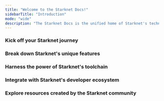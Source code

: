 ```yaml
---
title: "Welcome to the Starknet Docs!"
sidebarTitle: "Introduction"
mode: "wide"
description: "The Starknet Docs is the unified home of Starknet's technical documentation, aimed to help you navigate the world of Starknet and unlock the full potential of Ethereum and Bitcoin."
---
```


### Kick off your Starknet journey

<Columns cols={3}>
<Card
  title="What is Starknet?"
  icon="circle-question"
  href="https://www.starknet.io/what-is-starknet/"
>
</Card>
<Card
  title="Builders quickstart"
  icon="helmet-safety"
  href="/guides/quickstart/environment-setup"
>
</Card>
<Card
  title="Node operators quickstart"
  icon="chart-network"
  href="/architecture/overview"
>
</Card>
</Columns>

### Break down Starknet's unique features

<Columns cols={4}>
<Card
  title="Account abstraction"
  icon="users"
  href="/guides/quickstart/environment-setup"
>
</Card>
<Card
  title="Bitcoin staking"
  icon="coins"
  href="/guides/quickstart/environment-setup"
>
</Card>
<Card
  title="Proof aggregation"
  icon="sitemap"
  href="/guides/quickstart/environment-setup"
>
</Card>
<Card
  title=""
  href="/architecture/overview"
  cta="More features"
>
</Card>
</Columns>

### Harness the power of Starknet's toolchain

<Columns cols={4}>
<Card
  icon="screwdriver-wrench"
  title="Core tools"
  href="/guides/quickstart/environment-setup"
>
</Card>
<Card
  icon="grid"
  title="dApp tools"
  href="/architecture/overview"
>
</Card>
<Card
  icon="brain-circuit"
  title="AI tools"
  href="/references/chain-info"
>
</Card>
<Card
  href="/references/chain-info"
  cta="More tools"
>
</Card>
</Columns>

### Integrate with Starknet's developer ecosystem

<Columns cols={4}>
<Card
  title="RPC providers"
  icon="hand-holding-seedling"
  href="/guides/quickstart/environment-setup"
>
</Card>
<Card
  title="Faucets"
  icon="faucet-drip"
  href="/architecture/overview"
>
</Card>
<Card
  title="Oracles"
  icon="crystal-ball"
  href="/architecture/overview"
>
</Card>
<Card
  href="/architecture/overview"
  cta="More integrations"
>
</Card>
</Columns>

### Explore resources created by the Starknet community

<Columns cols={4}>
<Card
  title="Starknet By Example"
  icon="person-chalkboard"
  href="https://starknet-by-example-archive.voyager.online/"
>
</Card>
<Card
  title="The Cairo Book"
  icon="crow"
  href="https://www.starknet.io/cairo-book/title-page.html"
>
</Card>
<Card
  title="The S-two Book"
  icon="circle-star"
  href="https://zksecurity.github.io/stwo-book/"
>
</Card>
<Card
  title="The Corelib Docs"
  icon="atom-simple"
  href="https://docs.cairo-lang.org/core/tmp/"
>
</Card>
</Columns>
